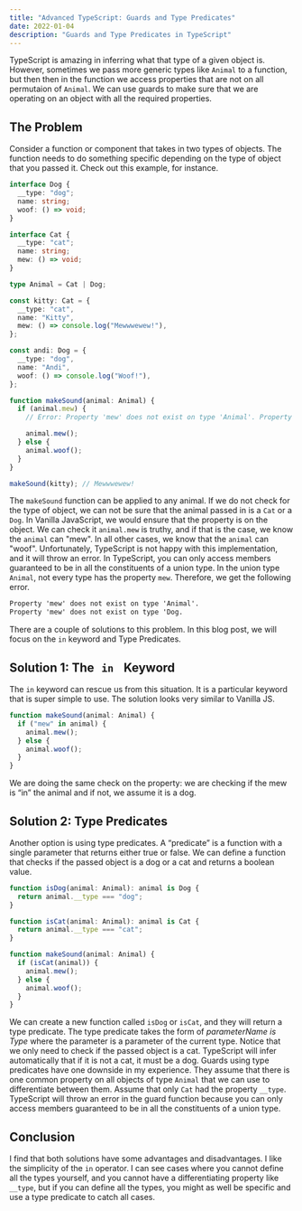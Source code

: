 ```yaml
---
title: "Advanced TypeScript: Guards and Type Predicates"
date: 2022-01-04
description: "Guards and Type Predicates in TypeScript"
---
```


TypeScript is amazing in inferring what that type of a given object is. However, sometimes we pass more generic types like `Animal` to a function, but then then in the function we access properties that are not on all permutaion of `Animal`. We can use guards to make sure that we are operating on an object with all the required properties.

## The Problem

Consider a function or component that takes in two types of objects. The function needs to do something specific depending on the type of object that you passed it.
Check out this example, for instance.

```ts
interface Dog {
  __type: "dog";
  name: string;
  woof: () => void;
}

interface Cat {
  __type: "cat";
  name: string;
  mew: () => void;
}

type Animal = Cat | Dog;

const kitty: Cat = {
  __type: "cat",
  name: "Kitty",
  mew: () => console.log("Mewwwewew!"),
};

const andi: Dog = {
  __type: "dog",
  name: "Andi",
  woof: () => console.log("Woof!"),
};

function makeSound(animal: Animal) {
  if (animal.mew) {
    // Error: Property 'mew' does not exist on type 'Animal'. Property 'mew' does not exist on type 'Dog.

    animal.mew();
  } else {
    animal.woof();
  }
}

makeSound(kitty); // Mewwwewew!
```

The `makeSound` function can be applied to any animal. If we do not check for the type of object, we can not be sure that the animal passed in is a `Cat` or a `Dog`. In Vanilla JavaScript, we would ensure that the property is on the object. We can check it `animal.mew` is truthy, and if that is the case, we know the `animal` can "mew".
In all other cases, we know that the `animal` can "woof".
Unfortunately, TypeScript is not happy with this implementation, and it will throw an error. In TypeScript, you can only access members guaranteed to be in all the constituents of a union type. In the union type `Animal`, not every type has the property `mew`. Therefore, we get the following error.

```txt
Property 'mew' does not exist on type 'Animal'.
Property 'mew' does not exist on type 'Dog.
```

There are a couple of solutions to this problem. In this blog post, we will focus on the `in` keyword and Type Predicates.

## Solution 1: The <span style="min-width: 8px;display: inline-block;"></span>`in` <span style="min-width: 8px;display: inline-block;"></span> Keyword

The `in` keyword can rescue us from this situation. It is a particular keyword that is super simple to use. The solution looks very similar to Vanilla JS.

```ts
function makeSound(animal: Animal) {
  if ("mew" in animal) {
    animal.mew();
  } else {
    animal.woof();
  }
}
```

We are doing the same check on the property: we are checking if the mew is “in” the animal and if not, we assume it is a dog.

## Solution 2: Type Predicates

Another option is using type predicates. A “predicate” is a function with a single parameter that returns either true or false. We can define a function that checks if the passed object is a dog or a cat and returns a boolean value.

```ts
function isDog(animal: Animal): animal is Dog {
  return animal.__type === "dog";
}

function isCat(animal: Animal): animal is Cat {
  return animal.__type === "cat";
}

function makeSound(animal: Animal) {
  if (isCat(animal)) {
    animal.mew();
  } else {
    animal.woof();
  }
}
```

We can create a new function called `isDog` or `isCat`, and they will return a type predicate. The type predicate takes the form of _parameterName is Type_ where the parameter is a parameter of the current type. Notice that we only need to check if the passed object is a cat. TypeScript will infer automatically that if it is not a cat, it must be a dog. Guards using type predicates have one downside in my experience. They assume that there is one common property on all objects of type `Animal` that we can use to differentiate between them.
Assume that only `Cat` had the property `__type`. TypeScript will throw an error in the guard function because you can only access members guaranteed to be in all the constituents of a union type.

## Conclusion

I find that both solutions have some advantages and disadvantages. I like the simplicity of the `in` operator. I can see cases where you cannot define all the types yourself, and you cannot have a differentiating property like `__type`, but if you can define all the types, you might as well be specific and use a type predicate to catch all cases.
